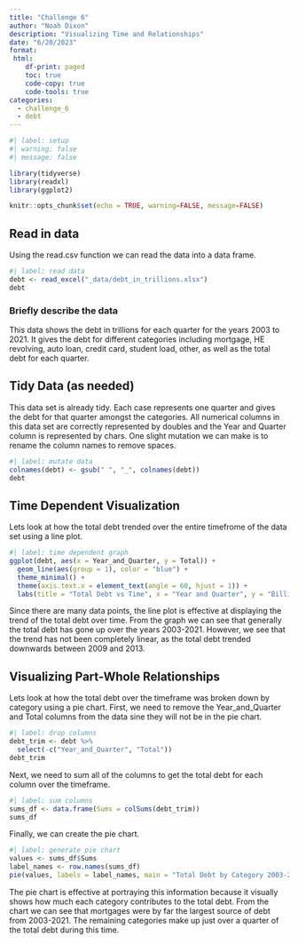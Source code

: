 ```yaml
---
title: "Challenge 6"
author: "Noah Dixon"
description: "Visualizing Time and Relationships"
date: "6/20/2023"
format:
 html:
    df-print: paged
    toc: true
    code-copy: true
    code-tools: true
categories:
  - challenge_6
  - debt
---
```


```r
#| label: setup
#| warning: false
#| message: false

library(tidyverse)
library(readxl)
library(ggplot2)

knitr::opts_chunk$set(echo = TRUE, warning=FALSE, message=FALSE)
```

## Read in data

Using the read.csv function we can read the data into a data frame.

```r
#| label: read data
debt <- read_excel("_data/debt_in_trillions.xlsx")
debt
```

### Briefly describe the data

This data shows the debt in trillions for each quarter for the years 2003 to 2021. It gives the debt for different categories including mortgage, HE revolving, auto loan, credit card, student load, other, as well as the total debt for each quarter.

## Tidy Data (as needed)

This data set is already tidy. Each case represents one quarter and gives the debt for that quarter amongst the categories. All numerical columns in this data set are correctly represented by doubles and the Year and Quarter column is represented by chars. One slight mutation we can make is to rename the column names to remove spaces.


```r
#| label: mutate data
colnames(debt) <- gsub(" ", "_", colnames(debt))
debt
```


## Time Dependent Visualization

Lets look at how the total debt trended over the entire timefrome of the data set using a line plot.

```r
#| label: time dependent graph
ggplot(debt, aes(x = Year_and_Quarter, y = Total)) +
  geom_line(aes(group = 1), color = "blue") +
  theme_minimal() + 
  theme(axis.text.x = element_text(angle = 60, hjust = 1)) +
  labs(title = "Total Debt vs Time", x = "Year and Quarter", y = "Billions of Dollars")
```

Since there are many data points, the line plot is effective at displaying the trend of the total debt over time. From the graph we can see that generally the total debt has gone up over the years 2003-2021. However, we see that the trend has not been completely linear, as the total debt trended downwards between 2009 and 2013. 

## Visualizing Part-Whole Relationships

Lets look at how the total debt over the timeframe was broken down by category using a pie chart. First, we need to remove the Year_and_Quarter and Total columns from the data sine they will not be in the pie chart. 

```r
#| label: drop columns
debt_trim <- debt %>%
  select(-c("Year_and_Quarter", "Total"))
debt_trim
```

Next, we need to sum all of the columns to get the total debt for each column over the timeframe. 

```r
#| label: sum columns
sums_df <- data.frame(Sums = colSums(debt_trim))
sums_df
```

Finally, we can create the pie chart.

```r
#| label: generate pie chart
values <- sums_df$Sums
label_names <- row.names(sums_df)
pie(values, labels = label_names, main = "Total Debt by Category 2003-2021")
```

The pie chart is effective at portraying this information because it visually shows how much each category contributes to the total debt. From the chart we can see that mortgages were by far the largest source of debt from 2003-2021. The remaining categories make up just over a quarter of the total debt during this time.